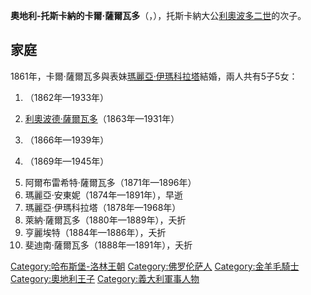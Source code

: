 {{Multiple issues|
{{Expand language|1=en|time=2021-01-03T12:30:21+00:00}}
{{Unreferenced|time=2021-01-03T12:30:21+00:00}}
}}
{{Infobox noble
| name        = 卡爾·薩爾瓦多
| image       = Karl Salvator Austria 1839 1892.jpg
| birth_date  = {{birth date|df=yes|1839|04|30}}
| birth_place = [[佛羅倫斯|佛羅倫斯]]
| death_date  = {{death date and age|df=yes|1892|01|18|1839|04|30}}
| death_place = [[維也納|維也納]]
| noble family= [[哈布斯堡-洛林皇朝|哈布斯堡-洛林皇朝]]
| father      = [[利奧波多二世_(托斯卡納)|托斯卡納大公利奧波多二世]]
| mother      = [[兩西西里的瑪麗亞·安東妮亞|兩西西里的瑪麗亞·安東妮亞]]
}}
'''奧地利-托斯卡納的卡爾·薩爾瓦多'''（{{lang-it|Karl Salvator von Österreich-Toskana}}，{{bd|1839年|4月30日|1892年|1月18日}}），托斯卡納大公[[利奧波多二世_(托斯卡納)|利奧波多二世]]的次子。

== 家庭 ==
1861年，卡爾·薩爾瓦多與表妹[[兩西西里的瑪麗亞·伊瑪科拉塔|瑪麗亞·伊瑪科拉塔]]結婚，兩人共有5子5女：
# {{le|瑪麗亞·特蕾莎 (奧地利-托斯卡納)|Archduchess Maria Theresa of Austria (1862–1933)|瑪麗亞·特蕾莎}}（1862年—1933年）
# [[利奧波德·薩爾瓦多_(奧地利-托斯卡納)|利奧波德·薩爾瓦多]]（1863年—1931年）
# {{le|法蘭茲·薩爾瓦多 (奧地利-托斯卡納的)|Archduke Franz Salvator of Austria|法蘭茲·薩爾瓦多}}（1866年—1939年）
# {{le|奧地利-托斯卡納的卡羅琳·瑪麗亞|Archduchess Karoline Marie of Austria|卡羅琳·瑪麗亞}}（1869年—1945年）
# 阿爾布雷希特·薩爾瓦多（1871年—1896年）
# 瑪麗亞·安東妮（1874年—1891年），早逝
# 瑪麗亞·伊瑪科拉塔（1878年—1968年）
# 萊納·薩爾瓦多（1880年—1889年），夭折
# 亨麗埃特（1884年—1886年），夭折
# 斐迪南·薩爾瓦多（1888年—1891年），夭折

[[Category:哈布斯堡-洛林王朝|Category:哈布斯堡-洛林王朝]]
[[Category:佛罗伦萨人|Category:佛罗伦萨人]]
[[Category:金羊毛騎士|Category:金羊毛騎士]]
[[Category:奧地利王子|Category:奧地利王子]]
[[Category:義大利軍事人物|Category:義大利軍事人物]]
